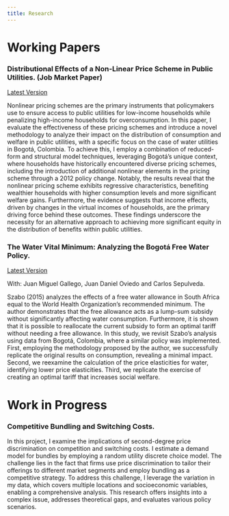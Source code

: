 ```yaml
---
title: Research
---
```


# Working Papers

### Distributional Effects of a Non-Linear Price Scheme in Public Utilities. (Job Market Paper)

[Latest Version](https://github.com/Mazathoth1/manuelrojas.github.io/raw/c41096904dbfb8438d44126aa24b19139c91f3df/Research/JMP_Rojas_Manuel.pdf)

Nonlinear pricing schemes are the primary instruments that policymakers use to ensure access to public utilities for low-income households while penalizing high-income households for overconsumption. In this paper, I evaluate the effectiveness of these pricing schemes and introduce a novel methodology to analyze their impact on the distribution of consumption and welfare in public utilities, with a specific focus on the case of water utilities in Bogotá, Colombia. To achieve this, I employ a combination of reduced-form and structural model techniques, leveraging Bogotá's unique context, where households have historically encountered diverse pricing schemes, including the introduction of additional nonlinear elements in the pricing scheme through a 2012 policy change. Notably, the results reveal that the nonlinear pricing scheme exhibits regressive characteristics, benefiting wealthier households with higher consumption levels and more significant welfare gains. Furthermore, the evidence suggests that income effects, driven by changes in the virtual incomes of households, are the primary driving force behind these outcomes. These findings underscore the necessity for an alternative approach to achieving more significant equity in the distribution of benefits within public utilities.

### The Water Vital Minimum: Analyzing the Bogotá Free Water Policy.

[Latest Version](https://github.com/Mazathoth1/manuelrojas.github.io/raw/0645924c9846f03a0c0b75d81bf0d4e96dd5b459/Research/Vital_Minimum.pdf)

With: Juan Miguel Gallego, Juan Daniel Oviedo and Carlos Sepulveda.

Szabo (2015) analyzes the effects of a free water allowance in South Africa equal to the World Health Organization's recommended minimum. The author demonstrates that the free allowance acts as a lump-sum subsidy without significantly affecting water consumption. Furthermore, it is shown that it is possible to reallocate the current subsidy to form an optimal tariff without needing a free allowance. In this study, we revisit Szabo's analysis using data from Bogotá, Colombia, where a similar policy was implemented. First, employing the methodology proposed by the author, we successfully replicate the original results on consumption, revealing a minimal impact. Second, we reexamine the calculation of the price elasticities for water, identifying lower price elasticities. Third, we replicate the exercise of creating an optimal tariff that increases social welfare.

# Work in Progress

### Competitive Bundling and Switching Costs.

In this project, I examine the implications of second-degree price discrimination on competition and switching costs. I estimate a demand model for bundles by employing a random utility discrete choice model. The challenge lies in the fact that firms use price discrimination to tailor their offerings to different market segments and employ bundling as a competitive strategy. To address this challenge, I leverage the variation in my data, which covers multiple locations and socioeconomic variables, enabling a comprehensive analysis. This research offers insights into a complex issue, addresses theoretical gaps, and evaluates various policy scenarios.
